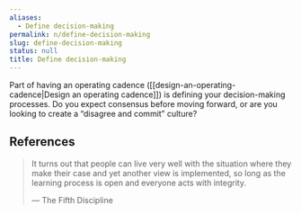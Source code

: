 ```yaml
---
aliases:
  - Define decision-making
permalink: n/define-decision-making
slug: define-decision-making
status: null
title: Define decision-making
---
```

Part of having an operating cadence ([[design-an-operating-cadence|Design an operating cadence]]) is defining your decision-making processes. Do you expect consensus before moving forward, or are you looking to create a “disagree and commit” culture?

## References

> It turns out that people can live very well with the situation where they make their case and yet another view is implemented, so long as the learning process is open and everyone acts with integrity.
>
> — The Fifth Discipline
